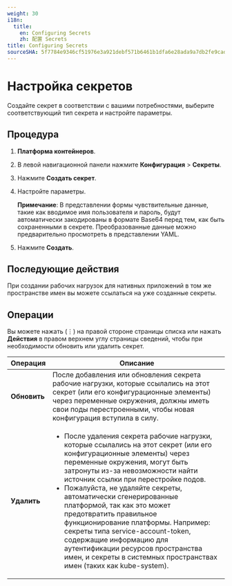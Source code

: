 ```yaml
---
weight: 30
i18n:
  title:
    en: Configuring Secrets
    zh: 配置 Secrets
title: Configuring Secrets
sourceSHA: 5f7784e9346cf51976e3a921debf571b6461b1dfa6e28ada9a7db2fe9cad9620
---
```


# Настройка секретов

Создайте секрет в соответствии с вашими потребностями, выберите соответствующий тип секрета и настройте параметры.

## Процедура

1. **Платформа контейнеров**.

2. В левой навигационной панели нажмите **Конфигурация** > **Секреты**.

3. Нажмите **Создать секрет**.

4. Настройте параметры.

   **Примечание**: В представлении формы чувствительные данные, такие как вводимое имя пользователя и пароль, будут автоматически закодированы в формате Base64 перед тем, как быть сохраненными в секрете. Преобразованные данные можно предварительно просмотреть в представлении YAML.

5. Нажмите **Создать**.

## Последующие действия

При создании рабочих нагрузок для нативных приложений в том же пространстве имен вы можете ссылаться на уже созданные секреты.

## Операции

Вы можете нажать (⋮) на правой стороне страницы списка или нажать **Действия** в правом верхнем углу страницы сведений, чтобы при необходимости обновить или удалить секрет.

| Операция   | Описание                                                                                                                                                                                                                                                                                                                                                                                                                                                                                                                               |
| ---------- | --------------------------------------------------------------------------------------------------------------------------------------------------------------------------------------------------------------------------------------------------------------------------------------------------------------------------------------------------------------------------------------------------------------------------------------------------------------------------------------------------------------------------------------- |
| **Обновить** | После добавления или обновления секрета рабочие нагрузки, которые ссылались на этот секрет (или его конфигурационные элементы) через переменные окружения, должны иметь свои поды перестроенными, чтобы новая конфигурация вступила в силу.                                                                                                                                                                                                                                                                                             |
| **Удалить**  | <ul><li>После удаления секрета рабочие нагрузки, которые ссылались на этот секрет (или его конфигурационные элементы) через переменные окружения, могут быть затронуты из-за невозможности найти источник ссылки при перестройке подов.</li><li>Пожалуйста, не удаляйте секреты, автоматически сгенерированные платформой, так как это может предотвратить правильное функционирование платформы. Например: секреты типа service-account-token, содержащие информацию для аутентификации ресурсов пространства имен, и секреты в системных пространствах имен (таких как kube-system).</li></ul> |

